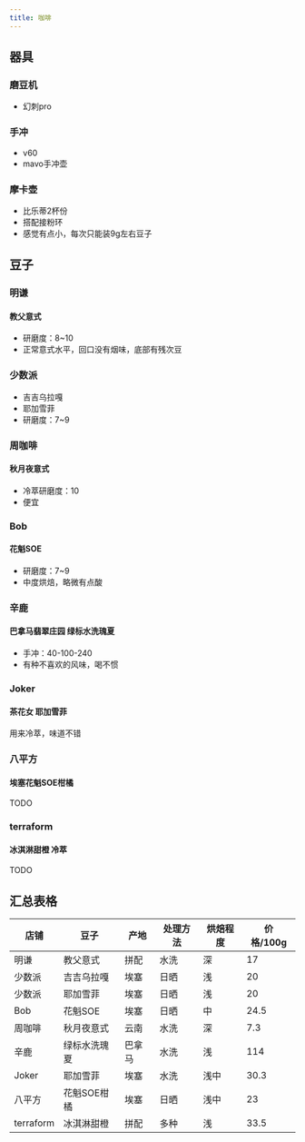 ```yaml
---
title: 咖啡
---
```

## 器具

### 磨豆机
- 幻刺pro

### 手冲
- v60
- mavo手冲壶
 
### 摩卡壶
- 比乐蒂2杯份
- 搭配接粉环
- 感觉有点小，每次只能装9g左右豆子

## 豆子

### 明谦
#### 教父意式
- 研磨度：8~10
- 正常意式水平，回口没有烟味，底部有残次豆

### 少数派
- 吉吉乌拉嘎
- 耶加雪菲
- 研磨度：7~9

### 周咖啡
#### 秋月夜意式
- 冷萃研磨度：10
- 便宜

### Bob
#### 花魁SOE
- 研磨度：7~9
- 中度烘焙，略微有点酸

### 辛鹿
#### 巴拿马翡翠庄园 绿标水洗瑰夏
- 手冲：40-100-240
- 有种不喜欢的风味，喝不惯

### Joker
#### 茶花女 耶加雪菲
用来冷萃，味道不错

### 八平方
#### 埃塞花魁SOE柑橘
TODO

### terraform
#### 冰淇淋甜橙 冷萃
TODO

## 汇总表格
| 店铺      | 豆子         | 产地   | 处理方法 | 烘焙程度 | 价格/100g |
|-----------|--------------|--------|----------|----------|-----------|
| 明谦      | 教父意式     | 拼配   | 水洗     | 深       | 17        |
| 少数派    | 吉吉乌拉嘎   | 埃塞   | 日晒     | 浅       | 20        |
| 少数派    | 耶加雪菲     | 埃塞   | 日晒     | 浅       | 20        |
| Bob       | 花魁SOE      | 埃塞   | 日晒     | 中       | 24.5      |
| 周咖啡    | 秋月夜意式   | 云南   | 水洗     | 深       | 7.3       |
| 辛鹿      | 绿标水洗瑰夏 | 巴拿马 | 水洗     | 浅       | 114       |
| Joker     | 耶加雪菲     | 埃塞   | 水洗     | 浅中     | 30.3      |
| 八平方    | 花魁SOE柑橘  | 埃塞   | 日晒     | 浅中     | 23        |
| terraform | 冰淇淋甜橙   | 拼配   | 多种     | 浅       | 33.5      |
